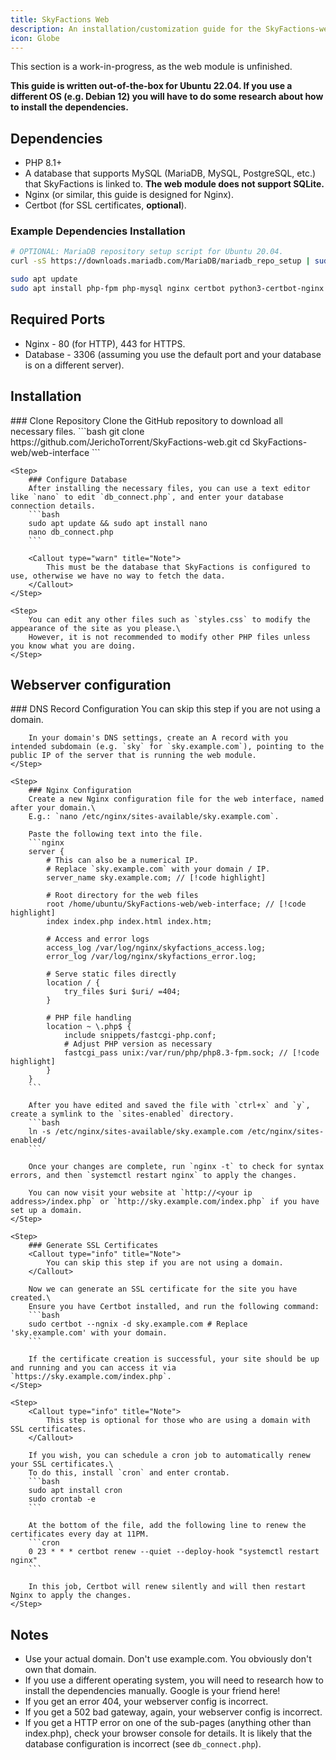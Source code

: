 ```yaml
---
title: SkyFactions Web
description: An installation/customization guide for the SkyFactions-web interface.
icon: Globe
---
```



<Callout type="info" title="Note">
  This section is a work-in-progress, as the web module is unfinished.

  **This guide is written out-of-the-box for Ubuntu 22.04. If you use a different OS (e.g. Debian 12) you will have to do some research about how to install the dependencies.**
</Callout>

## Dependencies
* PHP 8.1+
* A database that supports MySQL (MariaDB, MySQL, PostgreSQL, etc.) that SkyFactions is linked to. **The web module does not support SQLite.**
* Nginx (or similar, this guide is designed for Nginx).
* Certbot (for SSL certificates, **optional**).

### Example Dependencies Installation
```bash
# OPTIONAL: MariaDB repository setup script for Ubuntu 20.04.
curl -sS https://downloads.mariadb.com/MariaDB/mariadb_repo_setup | sudo bash

sudo apt update
sudo apt install php-fpm php-mysql nginx certbot python3-certbot-nginx mariadb-server
```

## Required Ports
* Nginx - 80 (for HTTP), 443 for HTTPS.
* Database - 3306 (assuming you use the default port and your database is on a different server).

## Installation

<Steps>
    <Step>
        ### Clone Repository
        Clone the GitHub repository to download all necessary files.
        ```bash
        git clone https://github.com/JerichoTorrent/SkyFactions-web.git
        cd SkyFactions-web/web-interface
        ```
    </Step>

    <Step>
        ### Configure Database
        After installing the necessary files, you can use a text editor like `nano` to edit `db_connect.php`, and enter your database connection details.
        ```bash
        sudo apt update && sudo apt install nano
        nano db_connect.php
        ```

        <Callout type="warn" title="Note">
            This must be the database that SkyFactions is configured to use, otherwise we have no way to fetch the data.
        </Callout>
    </Step>

    <Step>
        You can edit any other files such as `styles.css` to modify the appearance of the site as you please.\
        However, it is not recommended to modify other PHP files unless you know what you are doing.
    </Step>
</Steps>

## Webserver configuration

<Steps>
    <Step>
        ### DNS Record Configuration
        <Callout type="info" title="Note">
            You can skip this step if you are not using a domain.
        </Callout>

        In your domain's DNS settings, create an A record with you intended subdomain (e.g. `sky` for `sky.example.com`), pointing to the public IP of the server that is running the web module.
    </Step>

    <Step>
        ### Nginx Configuration
        Create a new Nginx configuration file for the web interface, named after your domain.\
        E.g.: `nano /etc/nginx/sites-available/sky.example.com`.

        Paste the following text into the file.
        ```nginx
        server {
            # This can also be a numerical IP.
            # Replace `sky.example.com` with your domain / IP.
            server_name sky.example.com; // [!code highlight]

            # Root directory for the web files
            root /home/ubuntu/SkyFactions-web/web-interface; // [!code highlight]
            index index.php index.html index.htm;

            # Access and error logs
            access_log /var/log/nginx/skyfactions_access.log;
            error_log /var/log/nginx/skyfactions_error.log;

            # Serve static files directly
            location / {
                try_files $uri $uri/ =404;
            }

            # PHP file handling
            location ~ \.php$ {
                include snippets/fastcgi-php.conf;
                # Adjust PHP version as necessary
                fastcgi_pass unix:/var/run/php/php8.3-fpm.sock; // [!code highlight]
            }
        }
        ```

        After you have edited and saved the file with `ctrl+x` and `y`, create a symlink to the `sites-enabled` directory.
        ```bash
        ln -s /etc/nginx/sites-available/sky.example.com /etc/nginx/sites-enabled/
        ```

        Once your changes are complete, run `nginx -t` to check for syntax errors, and then `systemctl restart nginx` to apply the changes.

        You can now visit your website at `http://<your ip address>/index.php` or `http://sky.example.com/index.php` if you have set up a domain.
    </Step>

    <Step>
        ### Generate SSL Certificates
        <Callout type="info" title="Note">
            You can skip this step if you are not using a domain.
        </Callout>

        Now we can generate an SSL certificate for the site you have created.\
        Ensure you have Certbot installed, and run the following command:
        ```bash
        sudo certbot --ngnix -d sky.example.com # Replace 'sky.example.com' with your domain.
        ```

        If the certificate creation is successful, your site should be up and running and you can access it via `https://sky.example.com/index.php`.
    </Step>

    <Step>
        <Callout type="info" title="Note">
            This step is optional for those who are using a domain with SSL certificates.
        </Callout>

        If you wish, you can schedule a cron job to automatically renew your SSL certificates.\
        To do this, install `cron` and enter crontab.
        ```bash
        sudo apt install cron
        sudo crontab -e
        ```

        At the bottom of the file, add the following line to renew the certificates every day at 11PM.
        ```cron
        0 23 * * * certbot renew --quiet --deploy-hook "systemctl restart nginx"
        ```

        In this job, Certbot will renew silently and will then restart Nginx to apply the changes.
    </Step>
</Steps>

## Notes

* Use your actual domain. Don't use example.com. You obviously don't own that domain.
* If you use a different operating system, you will need to research how to install the dependencies manually. Google is your friend here!
* If you get an error 404, your webserver config is incorrect.
* If you get a 502 bad gateway, again, your webserver config is incorrect.
* If you get a HTTP error on one of the sub-pages (anything other than index.php), check your browser console for details. It is likely that the database configuration is incorrect (see `db_connect.php`).